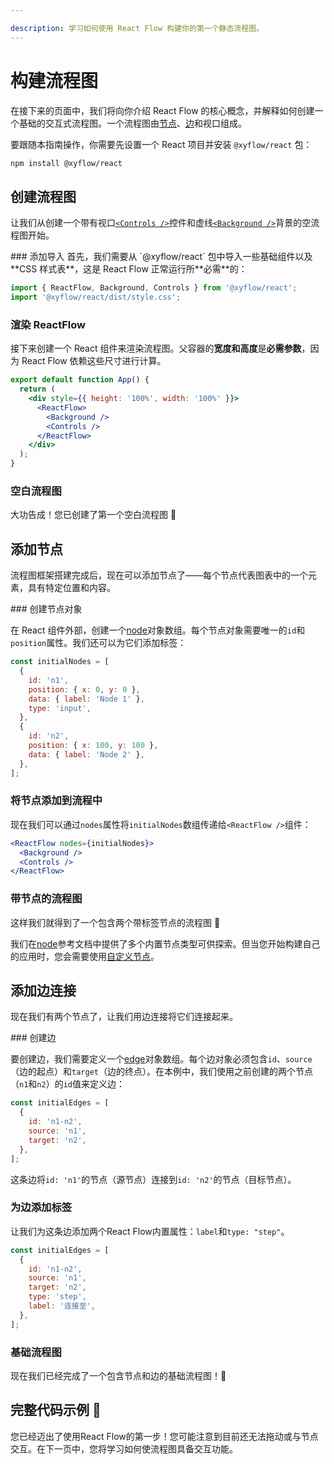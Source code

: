 ```yaml
---

description: 学习如何使用 React Flow 构建你的第一个静态流程图。
---
```



# 构建流程图

在接下来的页面中，我们将向你介绍 React Flow 的核心概念，并解释如何创建一个基础的交互式流程图。一个流程图由[节点](/api-reference/types/node)、[边](/api-reference/types/edge)和视口组成。

要跟随本指南操作，你需要先设置一个 React 项目并安装 `@xyflow/react` 包：

```bash copy npm2yarn
npm install @xyflow/react
```

## 创建流程图

让我们从创建一个带有视口[`<Controls />`](/api-reference/components/controls)控件和虚线[`<Background />`](/api-reference/components/background)背景的空流程图开始。

<Steps>
### 添加导入
首先，我们需要从 `@xyflow/react` 包中导入一些基础组件以及 **CSS 样式表**，这是 React Flow 正常运行所**必需**的：

```jsx "import '@xyflow/react/dist/style.css';"
import { ReactFlow, Background, Controls } from '@xyflow/react';
import '@xyflow/react/dist/style.css';
```

### 渲染 ReactFlow

接下来创建一个 React 组件来渲染流程图。父容器的**宽度和高度**是**必需参数**，因为 React Flow 依赖这些尺寸进行计算。

```jsx "height: '100%', width: '100%'"
export default function App() {
  return (
    <div style={{ height: '100%', width: '100%' }}>
      <ReactFlow>
        <Background />
        <Controls />
      </ReactFlow>
    </div>
  );
}
```

### 空白流程图

大功告成！您已创建了第一个空白流程图 🎉

<RemoteCodeViewer aspectRatio="4" route="learn/building-a-flow-1" framework="react" />

</Steps>

## 添加节点

流程图框架搭建完成后，现在可以添加节点了——每个节点代表图表中的一个元素，具有特定位置和内容。

<Steps> 
### 创建节点对象

在 React 组件外部，创建一个[node](/api-reference/types/node)对象数组。每个节点对象需要唯一的`id`和`position`属性。我们还可以为它们添加标签：

```jsx
const initialNodes = [
  {
    id: 'n1',
    position: { x: 0, y: 0 },
    data: { label: 'Node 1' },
    type: 'input',
  },
  {
    id: 'n2',
    position: { x: 100, y: 100 },
    data: { label: 'Node 2' },
  },
];
```

### 将节点添加到流程中

现在我们可以通过`nodes`属性将`initialNodes`数组传递给`<ReactFlow />`组件：

```jsx "nodes={initialNodes}"
<ReactFlow nodes={initialNodes}>
  <Background />
  <Controls />
</ReactFlow>
```

### 带节点的流程图

这样我们就得到了一个包含两个带标签节点的流程图 🎉

<RemoteCodeViewer aspectRatio="4" route="learn/building-a-flow-2" framework="react" />

</Steps>

我们在[node](/api-reference/types/node)参考文档中提供了多个内置节点类型可供探索。但当您开始构建自己的应用时，您会需要使用[自定义节点](/learn/customization/custom-nodes)。

## 添加边连接

现在我们有两个节点了，让我们用边连接将它们连接起来。

<Steps>
### 创建边

要创建边，我们需要定义一个[edge](/api-reference/types/edge)对象数组。每个边对象必须包含`id`、`source`（边的起点）和`target`（边的终点）。在本例中，我们使用之前创建的两个节点（`n1`和`n2`）的`id`值来定义边：

```js
const initialEdges = [
  {
    id: 'n1-n2',
    source: 'n1',
    target: 'n2',
  },
];
```

这条边将`id: 'n1'`的节点（源节点）连接到`id: 'n2'`的节点（目标节点）。

<RemoteCodeViewer aspectRatio="4" route="learn/building-a-flow-3" framework="react" />

### 为边添加标签

让我们为这条边添加两个React Flow内置属性：`label`和`type: "step"`。

```jsx {6-7}
const initialEdges = [
  {
    id: 'n1-n2',
    source: 'n1',
    target: 'n2',
    type: 'step',
    label: '连接至',
  },
];
```

### 基础流程图

现在我们已经完成了一个包含节点和边的基础流程图！🎉

<RemoteCodeViewer aspectRatio="4" route="learn/building-a-flow-4" framework="react" />

</Steps>

## 完整代码示例 🏁

<RemoteCodeViewer route="learn/building-a-flow-4" framework="react" />

您已经迈出了使用React Flow的第一步！您可能注意到目前还无法拖动或与节点交互。在下一页中，您将学习如何使流程图具备交互功能。